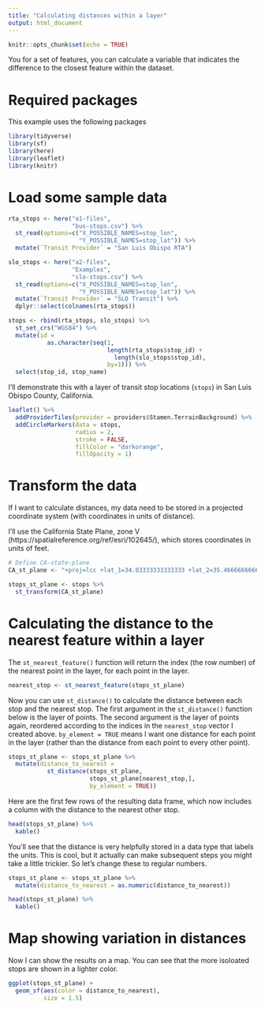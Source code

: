 ```yaml
---
title: "Calculating distances within a layer"
output: html_document
---
```


```r
knitr::opts_chunk$set(echo = TRUE)
```

You for a set of features, you can calculate a variable
that indicates the difference to the closest feature
within the dataset.

# Required packages

This example uses the following packages

```r
library(tidyverse)
library(sf)
library(here)
library(leaflet)
library(knitr)
```

# Load some sample data

```r
rta_stops <- here("a1-files",
                  "bus-stops.csv") %>%
  st_read(options=c("X_POSSIBLE_NAMES=stop_lon",
                    "Y_POSSIBLE_NAMES=stop_lat")) %>%
  mutate(`Transit Provider` = "San Luis Obispo RTA") 

slo_stops <- here("a2-files",
                  "Examples",
                  "slo-stops.csv") %>%
  st_read(options=c("X_POSSIBLE_NAMES=stop_lon",
                    "Y_POSSIBLE_NAMES=stop_lat")) %>%
  mutate(`Transit Provider` = "SLO Transit") %>%
  dplyr::select(colnames(rta_stops)) 

stops <- rbind(rta_stops, slo_stops) %>%
  st_set_crs("WGS84") %>%
  mutate(id = 
           as.character(seq(1,
                            length(rta_stops$stop_id) + 
                              length(slo_stops$stop_id),
                            by=1))) %>%
  select(stop_id, stop_name)

```

I'll demonstrate this with a layer of transit stop
locations (`stops`) in San Luis Obispo County, California. 

```r
leaflet() %>%
  addProviderTiles(provider = providers$Stamen.TerrainBackground) %>%
  addCircleMarkers(data = stops,
                   radius = 2,
                   stroke = FALSE,
                   fillColor = "darkorange",
                   fillOpacity = 1) 
```  

# Transform the data

If I want to calculate distances, my data need to be stored in a 
projected coordinate system (with coordinates in units of distance).

I'll use the California State Plane, zone V (https://spatialreference.org/ref/esri/102645/),
which stores coordinates in units of feet.

```r
# Define CA-state-plane
CA_st_plane <- "+proj=lcc +lat_1=34.03333333333333 +lat_2=35.46666666666667 +lat_0=33.5 +lon_0=-118 +x_0=2000000 +y_0=500000.0000000002 +ellps=GRS80 +datum=NAD83 +to_meter=0.3048006096012192 +no_defs"

stops_st_plane <- stops %>%
  st_transform(CA_st_plane)
```

# Calculating the distance to the nearest feature within a layer

The `st_nearest_feature()` function will return the index 
(the row number) of the nearest point in the layer, for each
point in the layer.

```r
nearest_stop <- st_nearest_feature(stops_st_plane)
```

Now you can use `st_distance()` to calculate the distance between each stop and 
the nearest stop. The first argument in the `st_distance()` function below
is the layer of points. The second argument is the layer of points again,
reordered according to the indices in the `nearest_stop` vector I created
above. `by_element = TRUE` means I want one distance for each point in the layer
(rather than the distance from each point to every other point).

```r
stops_st_plane <- stops_st_plane %>%
  mutate(distance_to_nearest = 
           st_distance(stops_st_plane, 
                       stops_st_plane[nearest_stop,],
                       by_element = TRUE))
```

Here are the first few rows of the resulting data frame, which now
includes a column with the distance to the nearest other stop.

```r
head(stops_st_plane) %>%
  kable()
```

You'll see that the distance is very helpfully stored in a data type that
labels the units. This is cool, but it actually can make subsequent
steps you might take a little trickier. So let's change these to regular
numbers.

```r
stops_st_plane <- stops_st_plane %>%
  mutate(distance_to_nearest = as.numeric(distance_to_nearest))

head(stops_st_plane) %>%
  kable()
```

# Map showing variation in distances

Now I can show the results on a map. You can see that the more 
isoloated stops are shown in a lighter color.

```r
ggplot(stops_st_plane) +
  geom_sf(aes(color = distance_to_nearest),
          size = 1.5) 
```
